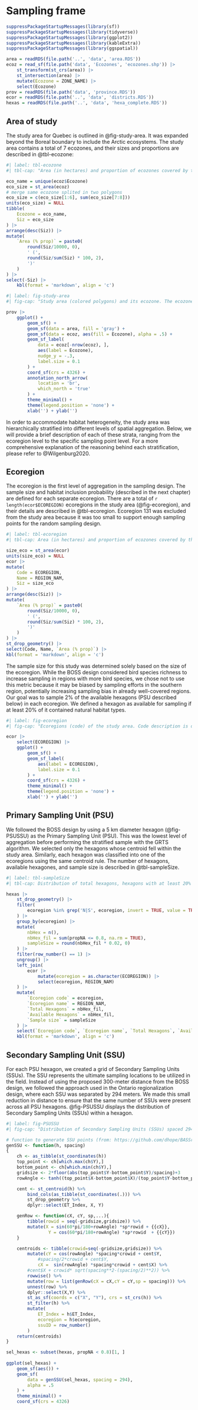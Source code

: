 # Sampling frame {#sec-sampling-frame}

```r
suppressPackageStartupMessages(library(sf))
suppressPackageStartupMessages(library(tidyverse))
suppressPackageStartupMessages(library(ggplot2))
suppressPackageStartupMessages(library(kableExtra))
suppressPackageStartupMessages(library(ggspatial))

area = readRDS(file.path('..', 'data', 'area.RDS'))
ecoz = read_sf(file.path('data', 'Ecozones', 'ecozones.shp')) |>
    st_transform(st_crs(area)) |>
    st_intersection(area) |>
    mutate(Ecozone = ZONE_NAME) |>
    select(Ecozone)
prov = readRDS(file.path('data', 'province.RDS'))
ecor = readRDS(file.path('..', 'data', 'districts.RDS'))
hexas = readRDS(file.path('..', 'data', 'hexa_complete.RDS'))
```

## Area of study

The study area for Quebec is outlined in @fig-study-area.
It was expanded beyond the Boreal boundary to include the Arctic ecosystems.
The study area contains a total of 7 ecozones, and their sizes and proportions are described in @tbl-ecozone:

```r
#| label: tbl-ecozone
#| tbl-cap: "Area (in hectares) and proportion of ecozones covered by the study area."

eco_name = unique(ecoz$Ecozone)
eco_size = st_area(ecoz)
# merge same ecozone splited in two polygons
eco_size = c(eco_size[1:6], sum(eco_size[7:8]))
units(eco_size) = NULL
tibble(
    Ecozone = eco_name,
    Siz = eco_size
) |>
arrange(desc(Siz)) |>
mutate(
    `Area (% prop)` = paste0(
        round(Siz/10000, 0),
        ' (',
        round(Siz/sum(Siz) * 100, 2),
        ')'
    )
) |>
select(-Siz) |>
    kbl(format = 'markdown', align = 'c')
```

```r
#| label: fig-study-area
#| fig-cap: "Study area (colored polygons) and its ecozone. The ecozone map was extracted from the Terrestrial Ecoregions of Canada data product - Government of Canada; Agriculture and Agri-Food Canada."

prov |>
    ggplot() +
        geom_sf() +
        geom_sf(data = area, fill = 'gray') +
        geom_sf(data = ecoz, aes(fill = Ecozone), alpha = .5) +
        geom_sf_label(
            data = ecoz[-nrow(ecoz), ],
            aes(label = Ecozone),
            nudge_y = -.3,
            label.size = 0.1
        ) +
        coord_sf(crs = 4326) +
        annotation_north_arrow(
            location = 'br',
            which_north = 'true'
        ) +
        theme_minimal() +
        theme(legend.position = 'none') +
        xlab('') + ylab('')
```

In order to accommodate habitat heterogeneity, the study area was hierarchically stratified into different levels of spatial aggregation.
Below, we will provide a brief description of each of these strata, ranging from the ecoregion level to the specific sampling point level.
For a more comprehensive explanation of the reasoning behind each stratification, please refer to @Wilgenburg2020.

## Ecoregion

The ecoregion is the first level of aggregation in the sampling design.
The sample size and habitat inclusion probability (described in the next chapter) are defined for each separate ecoregion.
There are a total of `r length(ecor$ECOREGION)` ecoregions in the study area (@fig-ecoregion), and their details are described in @tbl-ecoregion.
Ecoregion 131 was excluded from the study area because it was too small to support enough sampling points for the random sampling design.

```r
#| label: tbl-ecoregion
#| tbl-cap: Area (in hectares) and proportion of ecozones covered by the study area.

size_eco = st_area(ecor)
units(size_eco) = NULL
ecor |>
mutate(
    Code = ECOREGION,
    Name = REGION_NAM,
    Siz = size_eco
) |>
arrange(desc(Siz)) |>
mutate(
    `Area (% prop)` = paste0(
        round(Siz/10000, 0),
        ' (',
        round(Siz/sum(Siz) * 100, 2),
        ')'
    )
) |>
st_drop_geometry() |>
select(Code, Name, `Area (% prop)`) |>
kbl(format = 'markdown', align = 'c')
```

The sample size for this study was determined solely based on the size of the ecoregion.
While the BOSS design considered bird species richness to increase sampling in regions with more bird species, we chose not to use this metric because it may be biased by sampling efforts in the southern region, potentially increasing sampling bias in already well-covered regions.
Our goal was to sample 2% of the available hexagons (PSU described below) in each ecoregion.
We defined a hexagon as available for sampling if at least 20% of it contained natural habitat types.

```r
#| label: fig-ecoregion
#| fig-cap: "Ecoregions (code) of the study area. Code description is detailed in @tbl-ecoregion."

ecor |>
    select(ECOREGION) |>
    ggplot() +
        geom_sf() +
        geom_sf_label(
            aes(label = ECOREGION),
            label.size = 0.1
        ) +
        coord_sf(crs = 4326) +
        theme_minimal() +
        theme(legend.position = 'none') +
        xlab('') + ylab('')
```

## Primary Sampling Unit (PSU)

We followed the BOSS design by using a 5 km diameter hexagon (@fig-PSUSSU) as the Primary Sampling Unit (PSU).
This was the lowest level of aggregation before performing the stratified sample with the GRTS algorithm.
We selected only the hexagons whose centroid fell within the study area.
Similarly, each hexagon was classified into one of the ecoregions using the same centroid rule.
The number of hexagons, available hexagones, and sample size is described in @tbl-sampleSize.

```r
#| label: tbl-sampleSize
#| tbl-cap: Distribution of total hexagons, hexagons with at least 20% of natural habitats, and sample size (2%) across the ecoregions.

hexas |>
    st_drop_geometry() |>
    filter(
        ecoregion %in% grep('N|S', ecoregion, invert = TRUE, value = TRUE)
    ) |>
    group_by(ecoregion) |>
    mutate(
        nbHex = n(),
        nbHex_fil = sum(propNA <= 0.8, na.rm = TRUE),
        sampleSize = round(nbHex_fil * 0.02, 0)
    ) |>
    filter(row_number() == 1) |>
    ungroup() |>
    left_join(
        ecor |>
            mutate(ecoregion = as.character(ECOREGION)) |>
            select(ecoregion, REGION_NAM)
    ) |>
    mutate(
        `Ecoregion code` = ecoregion,
        `Ecoregion name` = REGION_NAM,
        `Total Hexagons` = nbHex_fil,
        `Available Hexagons` = nbHex_fil,
        `Sample size` = sampleSize
    ) |>
    select(`Ecoregion code`, `Ecoregion name`, `Total Hexagons`, `Available Hexagons`, `Sample size`) |>
    kbl(format = 'markdown', align = 'c')
```

## Secondary Sampling Unit (SSU)

For each PSU hexagon, we created a grid of Secondary Sampling Units (SSUs).
The SSU represents the ultimate sampling locations to be utilized in the field.
Instead of using the proposed 300-meter distance from the BOSS design, we followed the approach used in the Ontario regionalization design, where each SSU was separated by 294 meters.
We made this small reduction in distance to ensure that the same number of SSUs were present across all PSU hexagons.
@fig-PSUSSU displays the distribution of Secondary Sampling Units (SSUs) within a hexagon.

```r
#| label: fig-PSUSSU
#| fig-cap: "Distribution of Secondary Sampling Units (SSUs) spaced 294 meters apart within an Primary Sampling Unit (PSU) hexagon."

# function to generate SSU points (from: https://github.com/dhope/BASSr)
genSSU <- function(h, spacing)
{
    ch <- as_tibble(st_coordinates(h))
    top_point <- ch[which.max(ch$Y),]
    bottom_point <- ch[which.min(ch$Y),]
    gridsize <- 2*floor(abs(top_point$Y-bottom_point$Y)/spacing)+3
    rowAngle <- tanh((top_point$X-bottom_point$X)/(top_point$Y-bottom_point$Y))

    cent <- st_centroid(h) %>%
        bind_cols(as_tibble(st_coordinates(.))) %>%
        st_drop_geometry %>%
        dplyr::select(ET_Index, X, Y)

    genRow <- function(cX, cY, sp,...){
        tibble(rowid = seq(-gridsize,gridsize)) %>%
        mutate(X = sin(60*pi/180+rowAngle) *sp*rowid + {{cX}},
                Y = cos(60*pi/180+rowAngle) *sp*rowid  + {{cY}})
    }

    centroids <- tibble(crowid=seq(-gridsize,gridsize)) %>%
        mutate(cY = cos(rowAngle) *spacing*crowid + cent$Y,
            #spacing/2*crowid + cent$Y,
            cX =  sin(rowAngle) *spacing*crowid + cent$X) %>%
        #cent$X + crowid* sqrt(spacing**2-(spacing/2)**2)) %>%
        rowwise() %>%
        mutate(row = list(genRow(cX = cX,cY = cY,sp = spacing))) %>%
        unnest(row) %>%
        dplyr::select(X,Y) %>%
        st_as_sf(coords = c("X", "Y"), crs = st_crs(h)) %>%
        st_filter(h) %>%
        mutate(
            ET_Index = h$ET_Index,
            ecoregion = h$ecoregion,
            ssuID = row_number()
        )
    return(centroids)
}

sel_hexas <- subset(hexas, propNA < 0.8)[1, ]
    
ggplot(sel_hexas) +
    geom_sf(aes()) +
    geom_sf(
        data = genSSU(sel_hexas, spacing = 294),
        alpha = .5
    ) +
    theme_minimal() +
    coord_sf(crs = 4326)
```
